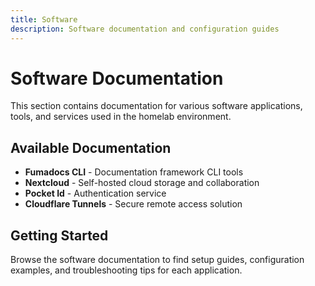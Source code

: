 ```yaml
---
title: Software
description: Software documentation and configuration guides
---
```


# Software Documentation

This section contains documentation for various software applications, tools, and services used in the homelab environment.

## Available Documentation

- **Fumadocs CLI** - Documentation framework CLI tools
- **Nextcloud** - Self-hosted cloud storage and collaboration
- **Pocket Id** - Authentication service
- **Cloudflare Tunnels** - Secure remote access solution

## Getting Started

Browse the software documentation to find setup guides, configuration examples, and troubleshooting tips for each application.